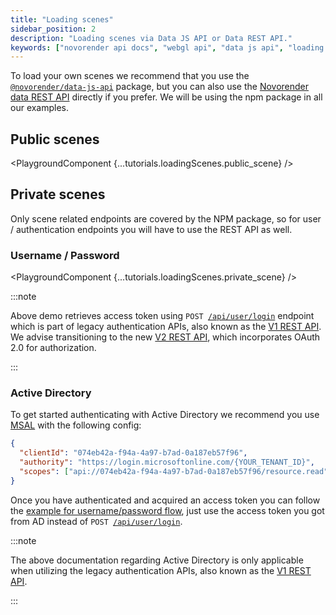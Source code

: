 ```yaml
---
title: "Loading scenes"
sidebar_position: 2
description: "Loading scenes via Data JS API or Data REST API."
keywords: ["novorender api docs", "webgl api", "data js api", "loading scenes"]
---
```



To load your own scenes we recommend that you use the [`@novorender/data-js-api`](../data-js-api) package, but you can also use the [Novorender data REST API](/docs/category/data-rest-api-v1) directly if you prefer.
We will be using the npm package in all our examples.

## Public scenes

<PlaygroundComponent {...tutorials.loadingScenes.public_scene} />

## Private scenes

Only scene related endpoints are covered by the NPM package, so for user / authentication endpoints you will have to use the REST API as well.

### Username / Password

<PlaygroundComponent {...tutorials.loadingScenes.private_scene} />
<br />

:::note

Above demo retrieves access token using <code>POST [/api/user/login](/docs/rest-api/login)</code> endpoint which is part of legacy authentication APIs, also known as the [V1 REST API](/docs/category/data-rest-api-v1). We advise transitioning to the new [V2 REST API](/docs/category/data-rest-api-v2), which incorporates OAuth 2.0 for authorization.

:::

### Active Directory

To get started authenticating with Active Directory we recommend you use [MSAL](https://learn.microsoft.com/en-us/azure/active-directory/develop/msal-overview) with the following config:

```json
{
  "clientId": "074eb42a-f94a-4a97-b7ad-0a187eb57f96",
  "authority": "https://login.microsoftonline.com/{YOUR_TENANT_ID}",
  "scopes": ["api://074eb42a-f94a-4a97-b7ad-0a187eb57f96/resource.read", "api://074eb42a-f94a-4a97-b7ad-0a187eb57f96/scene.edit"]
}
```

Once you have authenticated and acquired an access token you can follow the [example for username/password flow](#username--password), just use the access token you got from AD instead of <code>POST [/api/user/login](/docs/rest-api/login)</code>.

:::note

The above documentation regarding Active Directory is only applicable when utilizing the legacy authentication APIs, also known as the [V1 REST API](/docs/category/data-rest-api-v1).

:::